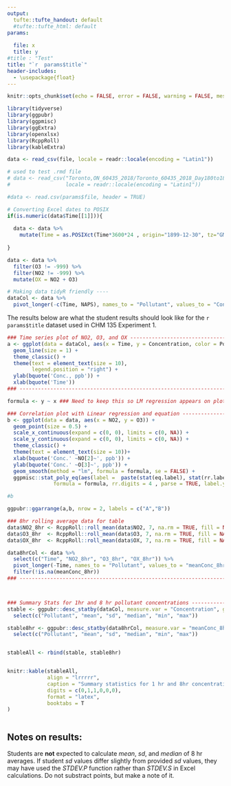 ```yaml
---
output:
  tufte::tufte_handout: default
  #tufte::tufte_html: default
params:
  
  file: x
  title: y
#title : "Test" 
title: "`r  params$title`"
header-includes:
  - \usepackage{float}
---
```


```r
knitr::opts_chunk$set(echo = FALSE, error = FALSE, warning = FALSE, message = FALSE)
```

  
```r
library(tidyverse)
library(ggpubr)
library(ggpmisc)
library(ggExtra)
library(openxlsx)
library(RcppRoll)
library(kableExtra)

data <- read_csv(file, locale = readr::locale(encoding = "Latin1"))

# used to test .rmd file
# data <- read_csv("Toronto,ON_60435_2018/Toronto_60435_2018_Day180to186.csv", 
#                  locale = readr::locale(encoding = "Latin1"))
```


```r
#data <- read.csv(params$file, header = TRUE)

# Converting Excel dates to POSIX
if(is.numeric(data$Time[[1]])){
  
  data <- data %>%
    mutate(Time = as.POSIXct(Time*3600*24 , origin="1899-12-30", tz="GMT"))
  
}

data <- data %>%
  filter(O3 != -999) %>%
  filter(NO2 != -999) %>%
  mutate(OX = NO2 + O3)

# Making data tidyR friendly ----
dataCol <- data %>%
  pivot_longer(-c(Time, NAPS), names_to = "Pollutant", values_to = "Concentration")

```


The results below are what the student results should look like for the `r  params$title` dataset used in CHM 135 Experiment 1.

```r


### Time series plot of NO2, O3, and OX ------------------------------------------
a <- ggplot(data = dataCol, aes(x = Time, y = Concentration, color = Pollutant)) +
  geom_line(size = 1) +
  theme_classic() +
  theme(text = element_text(size = 10),
        legend.position = "right") +
  ylab(bquote('Conc., ppb')) +
  xlab(bquote('Time')) 
### -----------------------------------------------------------------------------

formula <- y ~ x ### Need to keep this so LM regression appears on plot

### Correlation plot with Linear regression and equation -------------------------
b <- ggplot(data = data, aes(x = NO2, y = O3)) +
  geom_point(size = 0.5) + 
  scale_x_continuous(expand = c(0, 0), limits = c(0, NA)) + 
  scale_y_continuous(expand = c(0, 0), limits = c(0, NA)) +
  theme_classic() +
  theme(text = element_text(size = 10))+
  xlab(bquote('Conc.' ~NO[2]~', ppb')) +
  ylab(bquote('Conc.' ~O[3]~', ppb')) +
  geom_smooth(method = "lm", formula = formula, se = FALSE) +
  ggpmisc::stat_poly_eq(aes(label =  paste(stat(eq.label), stat(rr.label), sep = "*\", \"*")),
               formula = formula, rr.digits = 4 , parse = TRUE, label.y = 0.05, size = 3)

#b

ggpubr::ggarrange(a,b, nrow = 2, labels = c("A","B"))

```


```r

### 8hr rolling average data for table
data$NO2_8hr <- RcppRoll::roll_mean(data$NO2, 7, na.rm = TRUE, fill = NA, align = 'right')
data$O3_8hr  <- RcppRoll::roll_mean(data$O3, 7, na.rm = TRUE, fill = NA, align = 'right')
data$OX_8hr  <- RcppRoll::roll_mean(data$OX, 7, na.rm = TRUE, fill = NA, align = 'right')

data8hrCol <- data %>%
  select(c("Time", "NO2_8hr", "O3_8hr", "OX_8hr")) %>%
  pivot_longer(-Time, names_to = "Pollutant", values_to = "meanConc_8hr") %>%
  filter(!is.na(meanConc_8hr))
### ------------------------------------------------------------------------------



### Summary Stats for 1hr and 8 hr pollutant concentrations ------------------------------
stable <- ggpubr::desc_statby(dataCol, measure.var = "Concentration", grps = "Pollutant") %>%
  select(c("Pollutant", "mean", "sd", "median", "min", "max"))

stable8hr <- ggpubr::desc_statby(data8hrCol, measure.var = "meanConc_8hr", grps = "Pollutant")%>%
  select(c("Pollutant", "mean", "sd", "median", "min", "max"))


stableAll <- rbind(stable, stable8hr)


knitr::kable(stableAll, 
             align = "lrrrrr",
             caption = "Summary statistics for 1 hr and 8hr concentration of pollutants, all concentrations are in ppb.",
             digits = c(0,1,1,0,0,0),
             format = "latex",
             booktabs = T
) 



```


## Notes on results: 

Students are **not** expected to calculate *mean*, *sd*, and *median* of 8 hr averages. If student *sd* values differ slightly from provided *sd* values, they may have used the *STDEV.P* function rather than *STDEV.S* in Excel calculations. Do not substract points, but make a note of it.


